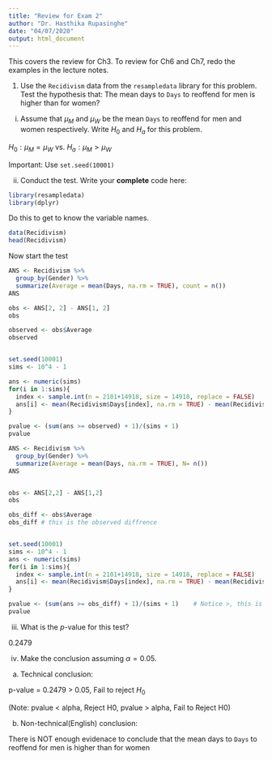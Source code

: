```yaml
---
title: "Review for Exam 2"
author: "Dr. Hasthika Rupasinghe"
date: "04/07/2020"
output: html_document
---
```


This covers the review for Ch3. To review for Ch6 and Ch7, redo the examples in the lecture notes.


1) Use the `Recidivism` data from the `resampledata` library for this problem. Test the hypothesis that: The mean days to `Days` to reoffend for men is higher than for women?

  i) Assume that $\mu_{M}$ and $\mu_{W}$ be the mean `Days` to reoffend for men and women respectively. Write $H_0$ and $H_a$ for this problem.
  
$H_0: \mu_{M} = \mu_{W}$ vs. $H_a: \mu_{M} > \mu_{W}$

Important: Use `set.seed(10001)`

  ii) Conduct the test. Write your **complete** code here:
  
```r
library(resampledata)
library(dplyr)
```

Do this to get to know the variable names.

```r
data(Recidivism)
head(Recidivism)
```

Now start the test


```r
ANS <- Recidivism %>%
  group_by(Gender) %>%
  summarize(Average = mean(Days, na.rm = TRUE), count = n())
ANS

obs <- ANS[2, 2] - ANS[1, 2]
obs

observed <- obs$Average
observed


set.seed(10001)
sims <- 10^4 - 1 

ans <- numeric(sims)
for(i in 1:sims){
  index <- sample.int(n = 2101+14918, size = 14918, replace = FALSE)
  ans[i] <- mean(Recidivism$Days[index], na.rm = TRUE) - mean(Recidivism$Days[-index], na.rm = TRUE)
}

pvalue <- (sum(ans >= observed) + 1)/(sims + 1)
pvalue

```








  
```r

ANS <- Recidivism %>%
  group_by(Gender) %>%
  summarize(Average = mean(Days, na.rm = TRUE), N= n())
ANS


obs <- ANS[2,2] - ANS[1,2]
obs

obs_diff <- obs$Average
obs_diff # this is the observed diffrence


set.seed(10001)
sims <- 10^4 - 1 
ans <- numeric(sims)
for(i in 1:sims){
  index <- sample.int(n = 2101+14918, size = 14918, replace = FALSE)
  ans[i] <- mean(Recidivism$Days[index], na.rm = TRUE) - mean(Recidivism$Days[-index], na.rm = TRUE)
}

pvalue <- (sum(ans >= obs_diff) + 1)/(sims + 1)    # Notice >, this is because alternative hypothsis has >.
pvalue
```  
  
  
  
  
  
  
  
  
  
  
  iii) What is the $p$-value for this test?
  

 0.2479
 
     
  iv) Make the conclusion assuming $\alpha = 0.05$.
  
  a) Technical conclusion:
     
p-value = 0.2479 > 0.05, Fail to reject $H_0$ 

(Note: pvalue < alpha, Reject H0,  pvalue > alpha, Fail to Reject H0)
  
  b) Non-technical(English) conclusion:


There is NOT enough evidenace to conclude that the mean days to `Days` to reoffend for men is higher than for women








